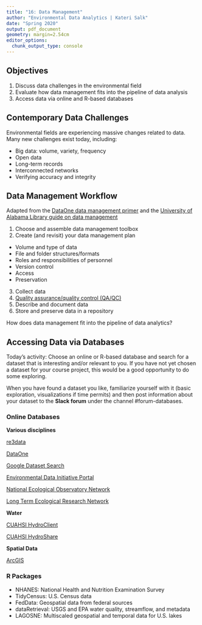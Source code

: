 ```yaml
---
title: "16: Data Management"
author: "Environmental Data Analytics | Kateri Salk"
date: "Spring 2020"
output: pdf_document
geometry: margin=2.54cm
editor_options: 
  chunk_output_type: console
---
```


## Objectives
1. Discuss data challenges in the environmental field
2. Evaluate how data management fits into the pipeline of data analysis
3. Access data via online and R-based databases


## Contemporary Data Challenges

Environmental fields are experiencing massive changes related to data. Many new challenges exist today, including: 

* Big data: volume, variety, frequency
* Open data
* Long-term records
* Interconnected networks
* Verifying accuracy and integrity

## Data Management Workflow

Adapted from the [DataOne data management primer](https://www.dataone.org/sites/all/documents/DataONE_BP_Primer_020212.pdf) and the [University of Alabama Library guide on data management](http://www.lib.ua.edu/wiki/sura/index.php/A_Step-By-Step_Guide_to_Data_Management)

1. Choose and assemble data management toolbox
2. Create (and revisit) your data management plan
  + Volume and type of data
  + File and folder structures/formats
  + Roles and responsibilities of personnel
  + Version control
  + Access
  + Preservation
3. Collect data
4. [Quality assurance/quality control (QA/QC)](https://www.dataone.org/best-practices/ensure-basic-quality-control)
5. Describe and document data
6. Store and preserve data in a repository

How does data management fit into the pipeline of data analytics?

> 

## Accessing Data via Databases

Today's activity: Choose an online or R-based database and search for a dataset that is interesting and/or relevant to you. If you have not yet chosen a dataset for your course project, this would be a good opportunity to do some exploring. 

When you have found a dataset you like, familiarize yourself with it (basic exploration, visualizations if time permits) and then post information about your dataset to the **Slack forum** under the channel #forum-databases. 

### Online Databases

**Various disciplines**

[re3data](https://www.re3data.org/)

[DataOne](https://search.dataone.org/data)

[Google Dataset Search](https://toolbox.google.com/datasetsearch)

[Environmental Data Initiative Portal](https://portal.edirepository.org/nis/home.jsp)

[National Ecological Observatory Network](https://www.neonscience.org/data/neon-data-portal)

[Long Term Ecological Research Network](https://portal.lternet.edu/nis/home.jsp)

**Water**

[CUAHSI HydroClient](http://data.cuahsi.org/)

[CUAHSI HydroShare](https://www.hydroshare.org/search/)

**Spatial Data**

[ArcGIS](http://hub.arcgis.com/)

### R Packages

* NHANES: National Health and Nutrition Examination Survey
* TidyCensus: U.S. Census data
* FedData: Geospatial data from federal sources
* dataRetrieval: USGS and EPA water quality, streamflow, and metadata
* LAGOSNE: Multiscaled geospatial and temporal data for U.S. lakes


